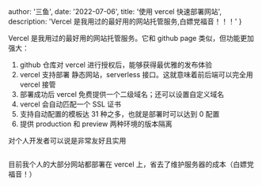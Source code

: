 
  author: '三鱼',
  date: '2022-07-06',
  title: '使用 vercel 快速部署网站',
  description:
    'Vercel 是我用过的最好用的网站托管服务,白嫖党福音！！！'
}


Vercel 是我用过的最好用的网站托管服务。它和 github page 类似，但功能更加强大：

1. github 仓库对 vercel 进行授权后，能够获得最优雅的发布体验
2. vercel 支持部署 静态网站，serverless 接口。这就意味着前后端可以完全用 vercel 接管
3. 部署成功后 vercel 免费提供一个二级域名；还可以设置自定义域名
4. vercel 会自动匹配一个 SSL 证书
5. 支持自动配置的模板达 31 种之多，也就是部署时可以达到 0 配置
6. 提供 production 和 preview 两种环境的版本隔离

对个人开发者可以说是非常友好且实用

<Image src={designSystem} alt="" />

目前我个人的大部分网站都部署在 vercel 上，省去了维护服务器的成本（白嫖党福音！）
